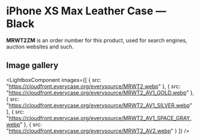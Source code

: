 
# iPhone XS Max Leather Case — Black

<Callout type='info' emoji='👉🏻'>**MRWT2ZM** is an order number for this product, used for search engines, auction websites and such.</Callout>

## Image gallery

<LightboxComponent
    images={[
      {
        src: "https://cloudfront.everycase.org/everysource/MRWT2.webp"
      },
      {
        src: "https://cloudfront.everycase.org/everysource/MRWT2_AV1_GOLD.webp"
      },
      {
        src: "https://cloudfront.everycase.org/everysource/MRWT2_AV1_SILVER.webp"
      },
      {
        src: "https://cloudfront.everycase.org/everysource/MRWT2_AV1_SPACE_GRAY.webp"
      },
      {
        src: "https://cloudfront.everycase.org/everysource/MRWT2_AV2.webp"
      }
    ]}
  />
